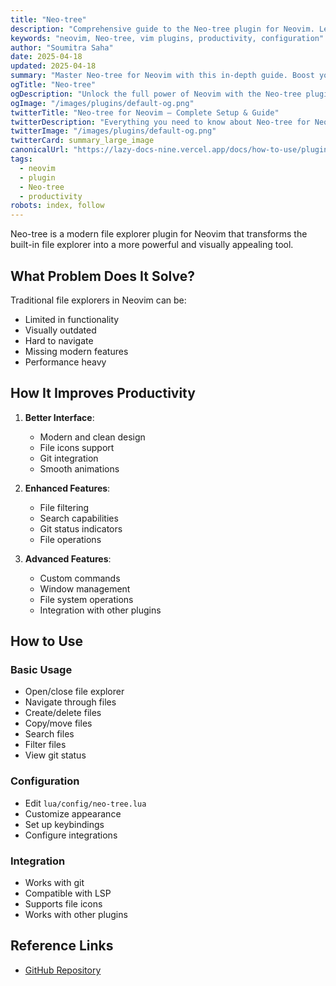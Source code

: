 ```yaml
---
title: "Neo-tree"
description: "Comprehensive guide to the Neo-tree plugin for Neovim. Learn setup, features, and best practices to enhance your workflow."
keywords: "neovim, Neo-tree, vim plugins, productivity, configuration"
author: "Soumitra Saha"
date: 2025-04-18
updated: 2025-04-18
summary: "Master Neo-tree for Neovim with this in-depth guide. Boost your coding productivity and editor experience."
ogTitle: "Neo-tree"
ogDescription: "Unlock the full power of Neovim with the Neo-tree plugin. Step-by-step instructions and expert tips."
ogImage: "/images/plugins/default-og.png"
twitterTitle: "Neo-tree for Neovim – Complete Setup & Guide"
twitterDescription: "Everything you need to know about Neo-tree for Neovim. Installation, configuration, and pro tips."
twitterImage: "/images/plugins/default-og.png"
twitterCard: summary_large_image
canonicalUrl: "https://lazy-docs-nine.vercel.app/docs/how-to-use/plugins/neo-tree"
tags:
  - neovim
  - plugin
  - Neo-tree
  - productivity
robots: index, follow
---
```


Neo-tree is a modern file explorer plugin for Neovim that transforms the built-in file explorer into a more powerful and visually appealing tool.

## What Problem Does It Solve?

Traditional file explorers in Neovim can be:

- Limited in functionality
- Visually outdated
- Hard to navigate
- Missing modern features
- Performance heavy

## How It Improves Productivity

1. **Better Interface**:

   - Modern and clean design
   - File icons support
   - Git integration
   - Smooth animations

2. **Enhanced Features**:

   - File filtering
   - Search capabilities
   - Git status indicators
   - File operations

3. **Advanced Features**:
   - Custom commands
   - Window management
   - File system operations
   - Integration with other plugins

## How to Use

### Basic Usage

- Open/close file explorer
- Navigate through files
- Create/delete files
- Copy/move files
- Search files
- Filter files
- View git status

### Configuration

- Edit `lua/config/neo-tree.lua`
- Customize appearance
- Set up keybindings
- Configure integrations

### Integration

- Works with git
- Compatible with LSP
- Supports file icons
- Works with other plugins

## Reference Links

- [GitHub Repository](https://github.com/nvim-neo-tree/neo-tree.nvim)
